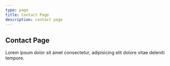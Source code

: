 ```yaml
---
type: page
title: Contact Page
description: contact page
---
```


## Contact Page

Lorem ipsum dolor sit amet consectetur, adipisicing elit dolore vitae deleniti tempore.
